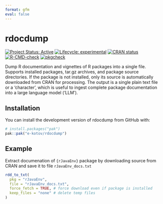```yaml
---
format: gfm
eval: false
---
```


<!-- README.md is generated from README.Rmd. Please edit that file -->


# rdocdump

<!-- badges: start -->
[![Project Status: Active](https://www.repostatus.org/badges/latest/active.svg)](https://www.repostatus.org/#active)
[![Lifecycle: experimental](https://img.shields.io/badge/lifecycle-experimental-orange.svg)](https://lifecycle.r-lib.org/articles/stages.html#experimental)
[![CRAN status](https://www.r-pkg.org/badges/version/rdocdump)](https://CRAN.R-project.org/package=rdocdump)
[![R-CMD-check](https://github.com/e-kotov/rdocdump/actions/workflows/R-CMD-check.yaml/badge.svg)](https://github.com/e-kotov/rdocdump/actions/workflows/R-CMD-check.yaml)
[![pkgcheck](https://github.com/e-kotov/rdocdump/workflows/pkgcheck/badge.svg)](https://github.com/e-kotov/rdocdump/actions?query=workflow%3Apkgcheck)
<!-- badges: end -->

Dump R documentation and vignettes of R packages into a single file. Supports installed packages, tar.gz archives, and package source directories. If the package is not installed, only its source is automatically downloaded from CRAN for processing. The output is a single plain text file or a 'character', which is useful to ingest complete package documentation into a large language model ('LLM').

## Installation

You can install the development version of rdocdump from GitHub with:

```r
# install.packages("pak")
pak::pak("e-kotov/rdocdump")
```

## Example

Extract documenation of `{rJavaEnv}` package by downloading source from CRAN and save it to file `rJavaEnv_docs.txt`

```r
rdd_to_txt(
  pkg = "rJavaEnv",
  file = "rJavaEnv_docs.txt",
  force_fetch = TRUE, # force download even if package is installed
  keep_files = "none" # delete temp files
)
```

